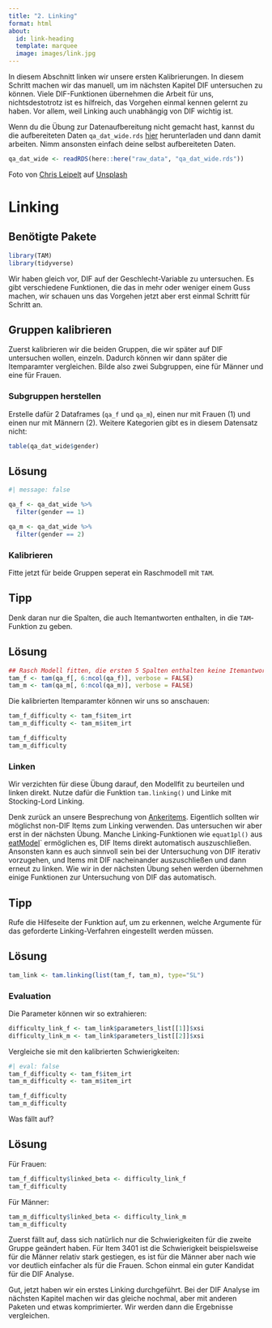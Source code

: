 ```yaml
---
title: "2. Linking"
format: html
about:
  id: link-heading
  template: marquee
  image: images/link.jpg
---
```


:::{#link-heading}

In diesem Abschnitt linken wir unsere ersten Kalibrierungen. In diesem Schritt machen wir das manuell, um im nächsten Kapitel DIF untersuchen zu können. Viele DIF-Funktionen übernehmen die Arbeit für uns, nichtsdestotrotz ist es hilfreich, das Vorgehen einmal kennen gelernt zu haben. Vor allem, weil Linking auch unabhängig von DIF wichtig ist. 


:::{.callout-note}
Wenn du die Übung zur Datenaufbereitung nicht gemacht hast, kannst du die aufbereiteten Daten `qa_dat_wide.rds` [hier](https://github.com/nickhaf/IRT_workshop/tree/main/raw_data) herunterladen und dann damit arbeiten. Nimm ansonsten einfach deine selbst aufbereiteten Daten.

```r
qa_dat_wide <- readRDS(here::here("raw_data", "qa_dat_wide.rds"))
```
:::
:::


::: aside
Foto von <a href="https://unsplash.com/de/@cleipelt?utm_content=creditCopyText&utm_medium=referral&utm_source=unsplash">Chris Leipelt</a> auf <a href="https://unsplash.com/de/fotos/collage-aus-grauer-metallkette-TcFq4-ulczU?utm_content=creditCopyText&utm_medium=referral&utm_source=unsplash">Unsplash</a>
:::



# Linking

:::{.callout-note}
## Benötigte Pakete
```r
library(TAM)
library(tidyverse)
```

:::

Wir haben gleich vor, DIF auf der Geschlecht-Variable zu untersuchen. Es gibt verschiedene Funktionen, die das in mehr oder weniger einem Guss machen, wir schauen uns das Vorgehen jetzt aber erst einmal Schritt für Schritt an. 

## Gruppen kalibrieren
Zuerst kalibrieren wir die beiden Gruppen, die wir später auf DIF untersuchen wollen, einzeln. Dadurch können wir dann später die Itemparamter vergleichen. 
Bilde also zwei Subgruppen, eine für Männer und eine für Frauen. 

### Subgruppen herstellen
Erstelle dafür 2 Dataframes (`qa_f` und `qa_m`), einen nur mit Frauen (1) und einen nur mit Männern (2). Weitere Kategorien gibt es in diesem Datensatz nicht:

```r
table(qa_dat_wide$gender)
```

:::{.callout-caution collapse="true"}

## Lösung
```r
#| message: false

qa_f <- qa_dat_wide %>%
  filter(gender == 1)

qa_m <- qa_dat_wide %>%
  filter(gender == 2)
```
:::

### Kalibrieren
Fitte jetzt für beide Gruppen seperat ein Raschmodell mit `TAM`. 


:::{.callout-tip collapse="true"}
## Tipp
Denk daran nur die Spalten, die auch Itemantworten enthalten, in die `TAM`-Funktion zu geben. 
::: 

:::{.callout-caution collapse="true"}
## Lösung
```r

## Rasch Modell fitten, die ersten 5 Spalten enthalten keine Itemantworten und werden entfernt
tam_f <- tam(qa_f[, 6:ncol(qa_f)], verbose = FALSE)
tam_m <- tam(qa_m[, 6:ncol(qa_m)], verbose = FALSE)

```

Die kalibrierten Itemparamter können wir uns so anschauen:

```r
tam_f_difficulty <- tam_f$item_irt
tam_m_difficulty <- tam_m$item_irt

tam_f_difficulty
tam_m_difficulty
```

::: 

### Linken
Wir verzichten für diese Übung darauf, den Modellfit zu beurteilen und linken direkt. Nutze dafür die Funktion `tam.linking()` und Linke mit Stocking-Lord Linking. 

:::{.callout-important}
Denk zurück an unsere Besprechung von [Ankeritems](https://nickhaf.github.io/IRT_workshop/slides/Linking/linking.html#/ankeritems). Eigentlich sollten wir möglichst non-DIF Items zum Linking verwenden. Das untersuchen wir aber erst in der nächsten Übung. Manche Linking-Funktionen wie `equat1pl()` aus [eatModel](https://github.com/weirichs/eatModel)` ermöglichen es, DIF Items direkt automatisch auszuschließen. Ansonsten kann es auch sinnvoll sein bei der Untersuchung von DIF iterativ vorzugehen, und Items mit DIF nacheinander auszuschließen und dann erneut zu linken. Wie wir in der nächsten Übung sehen werden übernehmen einige Funktionen zur Untersuchung von DIF das automatisch. 

:::

:::{.callout-tip collapse="true"}
## Tipp
Rufe die Hilfeseite der Funktion auf, um zu erkennen, welche Argumente für das geforderte Linking-Verfahren eingestellt werden müssen. 
:::

:::{.callout-caution collapse="true"}
## Lösung
```r
tam_link <- tam.linking(list(tam_f, tam_m), type="SL")
```


:::


### Evaluation

Die Parameter können wir so extrahieren:

```r
difficulty_link_f <- tam_link$parameters_list[[1]]$xsi
difficulty_link_m <- tam_link$parameters_list[[2]]$xsi
```

Vergleiche sie mit den kalibrierten Schwierigkeiten:

```r
#| eval: false
tam_f_difficulty <- tam_f$item_irt
tam_m_difficulty <- tam_m$item_irt

tam_f_difficulty
tam_m_difficulty
```

Was fällt auf?

:::{.callout-caution collapse="true"}

## Lösung

Für Frauen:
```r
tam_f_difficulty$linked_beta <- difficulty_link_f
tam_f_difficulty
```
 

Für Männer:
```r
tam_m_difficulty$linked_beta <- difficulty_link_m
tam_m_difficulty
``` 
 
Zuerst fällt auf, dass sich natürlich nur die Schwierigkeiten für die zweite Gruppe geändert haben. Für Item 3401 ist die Schwierigkeit beispielsweise für die Männer relativ stark gestiegen, es ist für die Männer aber nach wie vor deutlich einfacher als für die Frauen. Schon einmal ein guter Kandidat für die DIF Analyse. 
:::

Gut, jetzt haben wir ein erstes Linking durchgeführt. Bei der DIF Analyse im nächsten Kapitel machen wir das gleiche nochmal, aber mit anderen Paketen und etwas komprimierter. Wir werden dann die Ergebnisse vergleichen. 
